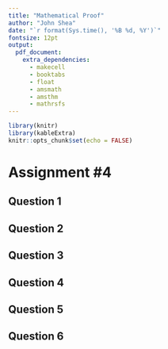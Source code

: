 ```yaml
---
title: "Mathematical Proof"
author: "John Shea"
date: "`r format(Sys.time(), '%B %d, %Y')`"
fontsize: 12pt
output:
  pdf_document:
    extra_dependencies:
      - makecell
      - booktabs
      - float
      - amsmath
      - amsthm
      - mathrsfs
---
```


```r
library(knitr)
library(kableExtra)
knitr::opts_chunk$set(echo = FALSE)
```

# Assignment \#4

## Question 1

\input{question_1.tex}

## Question 2

\input{question_2.tex}

## Question 3

\input{question_3.tex}

## Question 4

\input{question_4.tex}

## Question 5

\input{question_5.tex}

## Question 6

\input{question_6.tex}
